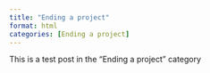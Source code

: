 ```yaml
---
title: "Ending a project"
format: html
categories: [Ending a project]
---
```


This is a test post in the "Ending a project" category